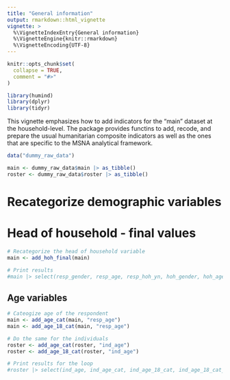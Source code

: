 ```yaml
---
title: "General information"
output: rmarkdown::html_vignette
vignette: >
  %\VignetteIndexEntry{General information}
  %\VignetteEngine{knitr::rmarkdown}
  %\VignetteEncoding{UTF-8}
---
```


```r
knitr::opts_chunk$set(
  collapse = TRUE,
  comment = "#>"
)
```


```r
library(humind)
library(dplyr)
library(tidyr)
```

This vignette emphasizes how to add indicators for the "main" dataset at the household-level. The package provides functins to add, recode, and prepare the usual humanitarian composite indicators as well as the ones that are specific to the MSNA analytical framework.

```r
data("dummy_raw_data")
```


```r
main <- dummy_raw_data$main |> as_tibble()
roster <- dummy_raw_data$roster |> as_tibble()
```


# Recategorize demographic variables

# Head of household - final values

```r
# Recategorize the head of household variable
main <- add_hoh_final(main)

# Print results
#main |> select(resp_gender, resp_age, resp_hoh_yn, hoh_gender, hoh_age) |> drop_na()

```


## Age variables

```r
# Cateogize age of the respondent
main <- add_age_cat(main, "resp_age")
main <- add_age_18_cat(main, "resp_age")

# Do the same for the individuals
roster <- add_age_cat(roster, "ind_age")
roster <- add_age_18_cat(roster, "ind_age")

# Print results for the loop
#roster |> select(ind_age, ind_age_cat, ind_age_18_cat, ind_age_18_cat_d)

```

